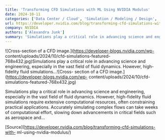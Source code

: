 ```yaml
---
title: 'Transforming CFD Simulations with ML Using NVIDIA Modulus'
date: 2024-10-11
categories: ['Data Center / Cloud', 'Simulation / Modeling / Design', 'CFD / CAE', 'featured']
url: https://developer.nvidia.com/blog/transforming-cfd-simulations-with-ml-using-nvidia-modulus/
company: NVIDIA
authors: ['Alexandra Junk']
summary: 'Simulations play a critical role in advancing science and engineering, especially in the vast field of fluid dynamics. However, high-fidelity fluid simulations...'
---
```



![Cross-section of a CFD image.](https://developer-blogs.nvidia.com/wp-
content/uploads/2024/10/cfd-simulations-featured-768x432.jpg)Simulations play
a critical role in advancing science and engineering, especially in the vast
field of fluid dynamics. However, high-fidelity fluid simulations...![Cross-
section of a CFD image.](https://developer-blogs.nvidia.com/wp-
content/uploads/2024/10/cfd-simulations-featured-768x432.jpg)

Simulations play a critical role in advancing science and engineering,
especially in the vast field of fluid dynamics. However, high-fidelity fluid
simulations require extensive computational resources, often constraining
practical applications. Accurately simulating complex flows can take weeks of
computational effort, slowing down advancements in critical fields such as
aerospace and…

[Source](https://developer.nvidia.com/blog/transforming-cfd-simulations-with-
ml-using-nvidia-modulus/)

